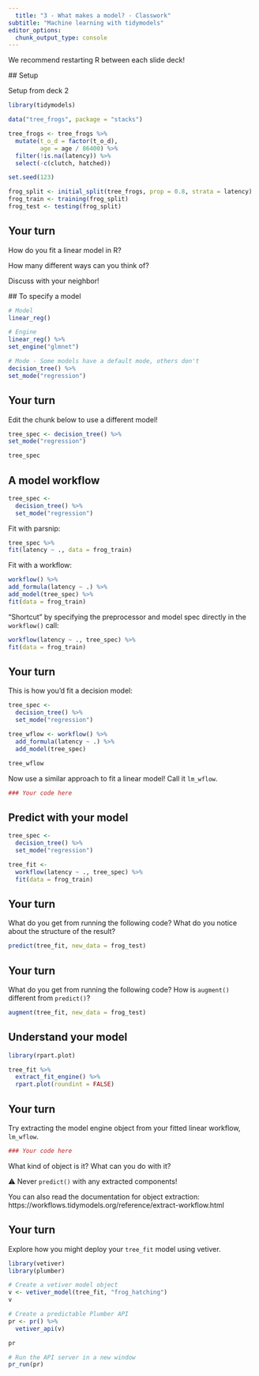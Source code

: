 ```yaml
---
  title: "3 - What makes a model? - Classwork"
subtitle: "Machine learning with tidymodels"
editor_options: 
  chunk_output_type: console
---
```

  
  We recommend restarting R between each slide deck!
  
  ## Setup
  
  Setup from deck 2

```r
library(tidymodels)

data("tree_frogs", package = "stacks")

tree_frogs <- tree_frogs %>%
  mutate(t_o_d = factor(t_o_d),
         age = age / 86400) %>%
  filter(!is.na(latency)) %>%
  select(-c(clutch, hatched))

set.seed(123)

frog_split <- initial_split(tree_frogs, prop = 0.8, strata = latency)
frog_train <- training(frog_split)
frog_test <- testing(frog_split)
```

## Your turn

How do you fit a linear model in R?
  
  How many different ways can you think of?
  
  Discuss with your neighbor!
  
  ## To specify a model
  
  ```r
# Model
linear_reg()

# Engine
linear_reg() %>%
  set_engine("glmnet")

# Mode - Some models have a default mode, others don't
decision_tree() %>% 
  set_mode("regression")
```

## Your turn

Edit the chunk below to use a different model!
  
  ```r
tree_spec <- decision_tree() %>% 
  set_mode("regression")

tree_spec
```

## A model workflow

```r
tree_spec <-
  decision_tree() %>% 
  set_mode("regression")
```

Fit with parsnip:
  
  ```r
tree_spec %>% 
  fit(latency ~ ., data = frog_train) 
```

Fit with a workflow:
  
  ```r
workflow() %>%
  add_formula(latency ~ .) %>%
  add_model(tree_spec) %>%
  fit(data = frog_train) 
```

"Shortcut" by specifying the preprocessor and model spec directly in the `workflow()` call:
  
  ```r
workflow(latency ~ ., tree_spec) %>% 
  fit(data = frog_train) 
```

## Your turn

This is how you'd fit a decision model:

```r
tree_spec <-
  decision_tree() %>% 
  set_mode("regression")

tree_wflow <- workflow() %>%
  add_formula(latency ~ .) %>%
  add_model(tree_spec)

tree_wflow
```

Now use a similar approach to fit a linear model! Call it `lm_wflow`.

```r
### Your code here

```

## Predict with your model

```r
tree_spec <-
  decision_tree() %>% 
  set_mode("regression")

tree_fit <-
  workflow(latency ~ ., tree_spec) %>% 
  fit(data = frog_train) 
```

## Your turn

What do you get from running the following code? What do you notice about the structure of the result?

```r
predict(tree_fit, new_data = frog_test)
```

## Your turn

What do you get from running the following code? How is `augment()` different from `predict()`?

```r
augment(tree_fit, new_data = frog_test)
```

## Understand your model

```r
library(rpart.plot)

tree_fit %>%
  extract_fit_engine() %>%
  rpart.plot(roundint = FALSE)
```

## Your turn

Try extracting the model engine object from your fitted linear workflow, `lm_wflow`.

```r
### Your code here

```

What kind of object is it? What can you do with it?

⚠️ Never `predict()` with any extracted components!

You can also read the documentation for object extraction:
https://workflows.tidymodels.org/reference/extract-workflow.html

## Your turn

Explore how you might deploy your `tree_fit` model using vetiver.

```r
library(vetiver)
library(plumber)

# Create a vetiver model object
v <- vetiver_model(tree_fit, "frog_hatching")
v
```

```r
# Create a predictable Plumber API
pr <- pr() %>%
  vetiver_api(v)

pr
```

```r
# Run the API server in a new window
pr_run(pr)
```
